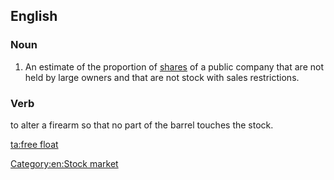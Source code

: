 ==English==
{{wikipedia}}

===Noun===
{{en-noun}}

# An estimate of the proportion of [[shares]] of a public company that are not held by large owners and that are not stock with sales restrictions.

===Verb===
{{lb|en|firearms}} to alter a firearm so that no part of the barrel touches the stock.

[[Category:en:Stock market]]

[[ta:free float]]
